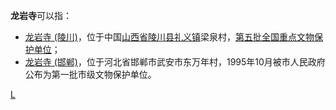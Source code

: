 '''龙岩寺'''可以指：
*[[龙岩寺_(陵川)|龙岩寺 (陵川)]]，位于中国[[山西省|山西省]][[陵川县|陵川县]][[礼义镇|礼义镇]]梁泉村，[[第五批全国重点文物保护单位|第五批全国重点文物保护单位]]；
*[[龙岩寺_(邯郸)|龙岩寺 (邯郸)]]，位于河北省邯郸市武安市东万年村，1995年10月被市人民政府公布为第一批市级文物保护单位。

{{消歧义}}

[[Category:三字佛寺消歧義|L]]